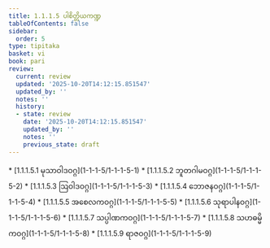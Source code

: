 ```yaml
---
title: 1.1.1.5 ပါစိတ္တိယကဏ္ဍ
tableOfContents: false
sidebar:
  order: 5
type: tipitaka
basket: vi
book: pari
review:
  current: review
  updated: '2025-10-20T14:12:15.851547'
  updated_by: ''
  notes: ''
  history:
  - state: review
    date: '2025-10-20T14:12:15.851547'
    updated_by: ''
    notes: ''
    previous_state: draft
---
```



<DynamicBreadcrumb />


<ReviewStatus review={frontmatter.review} showDetails={true} />

<HypothesisAnnotation frontmatter={frontmatter} />



<TableOfContents book="pari" section="1.1.1.5">
* [1.1.1.5.1 မုသာဝါဒဝဂ္ဂ](1-1-1-5/1-1-1-5-1)
* [1.1.1.5.2 ဘူတဂါမဝဂ္ဂ](1-1-1-5/1-1-1-5-2)
* [1.1.1.5.3 ဩဝါဒဝဂ္ဂ](1-1-1-5/1-1-1-5-3)
* [1.1.1.5.4 ဘောဇနဝဂ္ဂ](1-1-1-5/1-1-1-5-4)
* [1.1.1.5.5 အစေလကဝဂ္ဂ](1-1-1-5/1-1-1-5-5)
* [1.1.1.5.6 သုရာပါနဝဂ္ဂ](1-1-1-5/1-1-1-5-6)
* [1.1.1.5.7 သပ္ပါဏကဝဂ္ဂ](1-1-1-5/1-1-1-5-7)
* [1.1.1.5.8 သဟဓမ္မိကဝဂ္ဂ](1-1-1-5/1-1-1-5-8)
* [1.1.1.5.9 ရာဇဝဂ္ဂ](1-1-1-5/1-1-1-5-9)
</TableOfContents>